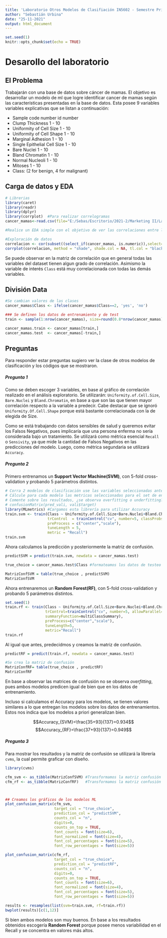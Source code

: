 ```yaml
---
title: 'Laboratorio Otros Modelos de Clasifiación IN5602 - Semestre Primavera 2021'
author: "Sebastián Urbina"
date: "25-11-2021"
output: html_document
---
```


```r
set.seed(1)
knitr::opts_chunk$set(echo = TRUE)
```


# Desarollo del laboratorio {.tabset}


## El Problema 

Trabajarán con una base de datos sobre cáncer de mamas. El objetivo es desarrollar un modelo de ml que logre  identificar cancer de mamas según las características presentadas en la base de datos. Esta posee 9  variables variables explicativas que se listan a continuación:

* Sample code number            id number
* Clump Thickness               1 - 10
* Uniformity of Cell Size       1 - 10
* Uniformity of Cell Shape      1 - 10
* Marginal Adhesion             1 - 10
* Single Epithelial Cell Size   1 - 10
* Bare Nuclei                   1 - 10
* Bland Chromatin               1 - 10
* Normal Nucleoli               1 - 10
* Mitoses                       1 - 10
* Class:                       (2 for benign, 4 for malignant)



## Carga de datos y EDA
```r
# Librerias
library(caret)
library(readr)
library(dplyr)
library(corrplot)  #Para realizar correlogramas
cancer_mamas<-read.csv(file="E:/Sebas/Escritorio/2021-2/Marketing II/Lab4/cancer.csv", header=TRUE, sep=";")

#Realice un EDA simple con el objetivo de ver las correlaciones entre la variable de interés y la clase

```

```r
#Exploración de datos
correlacion <- cor(subset((select_if(cancer_mamas, is.numeric)),select=-c(1)));
corrplot(correlacion, method = "shade", shade.col = NA, tl.col = "black", tl.srt = 90, addCoef.col = "black", number.digits=2)
```

Se puede observar en la matriz de correlación que en general todas las variables del dataset tienen algun grado de correlación. Asimismo la variable de interés `Class` está muy correlacionada con todas las demás variables.  





## División Data
```r
#Se cambian valores de las clases
cancer_mamas$Class <- ifelse(cancer_mamas$Class==2, 'yes', 'no')

### Se definen los datos de entrenamiento y de test
train <- sample(1:nrow(cancer_mamas), size=round(0.8*nrow(cancer_mamas),0)) #indice aleatorio para los datos de entrenamiento

cancer_mamas.train <- cancer_mamas[train,]
cancer_mamas.test  <- cancer_mamas[-train,]

```


## Preguntas

Para responder estar preguntas sugiero ver la clase de otros modelos de clasificación y los códigos que se mostraron.

##### **Pregunta 1**

Como se deben escoger 3 variables, en base al gráfico de correlación realizado en el análisis exploratorio. Se utilizarán: `Uniformity.of.Cell.Size`, `Bare.Nuclei` y `Bland.Chromatin`, en base a que son las que tienen mayor correlación respecto a la variable a predecir. Cabe destacar que se ignoró `Uniformity.Of.Cell.Shape` porque está bastante correlacionada con la de elegida de Size.

Como se está trabajando con datos sensibles de salud y queremos evitar los Falsos Negativos, pues implicaría que una persona enferma no sería considerada bajo un tratamiento. Se utilizará como métrica esencial `Recall` o `Sensivity`, ya que mide la cantidad de Falsos Negativos en las predicciones del modelo. Luego, como métrica segundaria se utilizará `Accuracy`.


##### **Pregunta 2**

Primero entrenamos un **Support Vector Machine(SVM)**, con 5-fold cross-validation y probando 5 parámetros distintos.

```r
# Corra 2 modelos de clasificación use las variables seleccionadas anteriormente para predecir la existencia de cáncer de mamas.
# Cálcule para cada modelo las metricas seleccionadas para el set de entrenamiento y de testeo, además grafique la matriz de confusión para ambos.
# Comente sobre los resultados, ¿se observa overfitting o underfitting?
# confusionMatrix(pred_vali, vali$target)
library(MLmetrics) #Cargamos esta librería para utilizar Accuracy
train.svm <- train(Class ~ Uniformity.of.Cell.Size+Bare.Nuclei+Bland.Chromatin, data=cancer_mamas.train, method="svmLinear2",
                   trControl  = trainControl("cv", number=5, classProbs=TRUE, summaryFunction=multiClassSummary),
                   preProcess = c("center","scale"),
                   tuneLength = 5,
                   metric = "Recall")
train.svm
```
Ahora calculamos la predicción y posteriormente la matriz de confusión.

```r
predictSVM = predict(train.svm, newdata = cancer_mamas.test)

true_choice = cancer_mamas.test$Class #formateamos los datos de testeo a X1,X2,X3,X4 para poder compararlos

MatrizConfSVM = table(true_choice , predictSVM) 
MatrizConfSVM
```

Ahora entrenaremos un **Random Forest(RF)**, con 5-fold cross-validation y probando 5 parámetros distintos.

```r
set.seed(1)
train.rf <- train(Class ~ Uniformity.of.Cell.Size+Bare.Nuclei+Bland.Chromatin, data=cancer_mamas.train, method="parRF",
                  trControl=trainControl("cv", number=5, allowParallel=TRUE, classProbs=TRUE, 
                  summaryFunction=multiClassSummary),
                  preProcess=c("center","scale"),
                  tuneLength=5,
                  metric="Recall")
train.rf
```

Al igual que antes, predecidmos y creamos la matriz de confusión.
```r

predictRF = predict(train.rf, newdata = cancer_mamas.test)

#Se crea la matriz de confusión
MatrizConfRF= table(true_choice , predictRF) 
MatrizConfRF
```
En base a observar las matrices de confusión no se observa *overfitting*, pues ambos modelos predicen igual de bien que en los datos de entrenamiento. 

Incluso si calculamos el Accuracy para los modelos, se tienen valores similares a lo que entregan los modelos sobre los datos de entrenamientos. Estos nos indica que los modelos a priori generalizan bien.

$$Accuracy_{SVM}=\frac{35+93}{137}=0.934$$
$$Accuracy_{RF}=\frac{37+93}{137}=0.949$$

##### **Pregunta 3**

Para mostrar los resultados y la matriz de confusión se utilizará la librería `cvms`, la cual permite graficar con diseño.

```r
library(cvms)

cfm_svm <- as_tibble(MatrizConfSVM) #Transformamos la matriz confusión de SVM al formato requerido
cfm_rf <- as_tibble(MatrizConfRF)   #Transformamos la matriz confusión de RF al formato requerido



## Creamos los gráficos de los modelos ML
plot_confusion_matrix(cfm_svm, 
                      target_col = "true_choice", 
                      prediction_col = "predictSVM",
                      counts_col = "n",
                      digits=0,
                      counts_on_top = TRUE,
                      font_counts = font(size=6),
                      font_normalized = font(size=4),
                      font_col_percentages = font(size=5),
                      font_row_percentages = font(size=5))

plot_confusion_matrix(cfm_rf, 
                      target_col = "true_choice", 
                      prediction_col = "predictRF",
                      counts_col = "n",
                      digits=0,
                      counts_on_top = TRUE,
                      font_counts = font(size=6),
                      font_normalized = font(size=4),
                      font_col_percentages = font(size=5),
                      font_row_percentages = font(size=5))

```

```r
results <- resamples(list(svm=train.svm, rf=train.rf))
bwplot(results)[c(1,12)]
```

Si bien ambos modelos son muy buenos. En base a los resultados obtenidos escogería **Random Forest** porque posee menos variabilidad en el Recall y se concentra en valores más altos.

